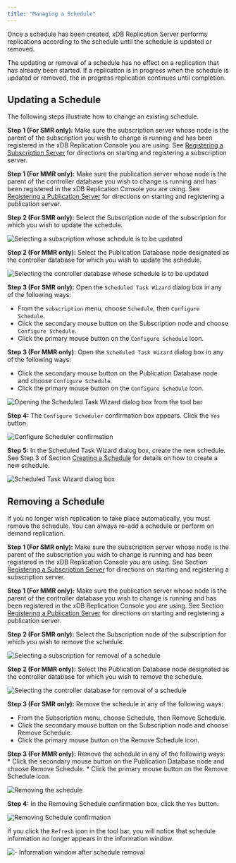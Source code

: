```yaml
---
title: "Managing a Schedule"
---
```


<div id="managing_schedule" class="registered_link"></div>

Once a schedule has been created, xDB Replication Server performs replications according to the schedule until the schedule is updated or removed.

The updating or removal of a schedule has no effect on a replication that has already been started. If a replication is in progress when the schedule is updated or removed, the in progress replication continues until completion.

## Updating a Schedule

The following steps illustrate how to change an existing schedule.

**Step 1 (For SMR only):** Make sure the subscription server whose node is the parent of the subscription you wish to change is running and has been registered in the xDB Replication Console you are using. See [Registering a Subscription Server](../05_smr_operation/03_creating_subscription/01_registering_subscription_server/#registering_subscription_server) for directions on starting and registering a subscription server.

**Step 1 (For MMR only):** Make sure the publication server whose node is the parent of the controller database you wish to change is running and has been registered in the xDB Replication Console you are using. See [Registering a Publication Server](../05_smr_operation/02_creating_publication/01_registering_publication_server/#registering_publication_server) for directions on starting and registering a publication server.

**Step 2 (For SMR only):** Select the Subscription node of the subscription for which you wish to update the schedule.

![Selecting a subscription whose schedule is to be updated](/../images/image207.png)

**Step 2 (For MMR only):** Select the Publication Database node designated as the controller database for which you wish to update the schedule.

![Selecting the controller database whose schedule is to be updated](/../images/image208.png)

**Step 3 (For SMR only):** Open the `Scheduled Task Wizard` dialog box in any of the following ways:

-   From the `subscription` menu, choose `Schedule`, then `Configure Schedule`.
-   Click the secondary mouse button on the Subscription node and choose `Configure Schedule`.
-   Click the primary mouse button on the `Configure Schedule` icon.

**Step 3 (For MMR only):** Open the `Scheduled Task Wizard` dialog box in any of the following ways:

-   Click the secondary mouse button on the Publication Database node and choose `Configure Schedule`.
-   Click the primary mouse button on the `Configure Schedule` icon.

![Opening the Scheduled Task Wizard dialog box from the tool bar](/../images/image209.png)

**Step 4:** The `Configure Scheduler` confirmation box appears. Click the `Yes` button.

![Configure Scheduler confirmation](/../images/image210.png)

**Step 5:** In the Scheduled Task Wizard dialog box, create the new schedule. See Step 3 of Section [Creating a Schedule](02_creating_schedule/#creating_schedule) for details on how to create a new schedule.

![Scheduled Task Wizard dialog box](/../images/image211.png)

<div id="remove_schedule" class="registered_link"></div>

## Removing a Schedule

If you no longer wish replication to take place automatically, you must remove the schedule. You can always re-add a schedule or perform on demand replication.

**Step 1 (For SMR only):** Make sure the subscription server whose node is the parent of the subscription you wish to change is running and has been registered in the xDB Replication Console you are using. See Section [Registering a Subscription Server](../05_smr_operation/03_creating_subscription/01_registering_subscription_server/#registering_subscription_server) for directions on starting and registering a subscription server.

**Step 1 (For MMR only):** Make sure the publication server whose node is the parent of the controller database you wish to change is running and has been registered in the xDB Replication Console you are using. See Section [Registering a Publication Server](../05_smr_operation/02_creating_publication/01_registering_publication_server/#registering_publication_server) for directions on starting and registering a publication server.

**Step 2 (For SMR only):** Select the Subscription node of the subscription for which you wish to remove the schedule.

![Selecting a subscription for removal of a schedule](/../images/image207.png)

**Step 2 (For MMR only):** Select the Publication Database node designated as the controller database for which you wish to remove the schedule.

![Selecting the controller database for removal of a schedule](/../images/image208.png)

**Step 3 (For SMR only):** Remove the schedule in any of the following ways:

-   From the Subscription menu, choose Schedule, then Remove Schedule.
-   Click the secondary mouse button on the Subscription node and choose Remove Schedule.
-   Click the primary mouse button on the Remove Schedule icon.

**Step 3 (For MMR only):** Remove the schedule in any of the following ways: \* Click the secondary mouse button on the Publication Database node and choose Remove Schedule. \* Click the primary mouse button on the Remove Schedule icon.

![Removing the schedule](/../images/image212.png)

**Step 4:** In the Removing Schedule confirmation box, click the `Yes` button.

![Removing Schedule confirmation](/../images/image213.png)

If you click the `Refresh` icon in the tool bar, you will notice that schedule information no longer appears in the information window.

![- Information window after schedule removal](/../images/image214.png)
